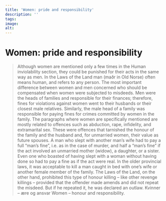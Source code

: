 ```yaml
---
title: 'Women: pride and responsibility'
description: ''
tags:
image: 
alt: 
---
```



# Women: pride and responsibility

<Blockquote
    quote='“If a woman has a husband, he takes over his wife’s claim.”'
    footer='Human Inviolability section, chapter 30' />

<Spacer height={40}/>

<Container stil="initial side">
    Although women are mentioned only a few times in the Human inviolability section, they could be punished for their acts in the same way as men. In the Laws of the Land man (maðr in Old Norse) often means human, and refers to any person. The most important difference between women and men concerned who should be compensated when women were subjected to misdeeds. Men were the heads of families and responsible for their finances; therefore, fines for violations against women went to their husbands or their closest male relatives. Similarly, the male head of a family was responsible for paying fines for crimes committed by women in the family. The paragraphs where women are specifically mentioned are mostly related to offences such as abduction, rape, infidelity, and extramarital sex. These were offences that tarnished the honour of the family and the husband and, for unmarried women, their value as future spouses. A man who slept with another man’s wife had to pay a full “man’s fine”, i.e. as in the case of murder, and half a “man’s fine” if the act involved an unmarried mother (widow), a daughter, or a sister. Even one who boasted of having slept with a woman without having done so had to pay a fine as if the act were real. In the older provincial laws, it was acceptable to kill a man caught in bed with one’s wife or another female member of the family. The Laws of the Land, on the other hand, prohibited this type of honour killing – like other revenge killings – provided that the offender made amends and did not repeat the misdeed. But if he repeated it, he was declared an outlaw. Kvinner – ære og ansvar Women – honour and responsibility.
</Container>